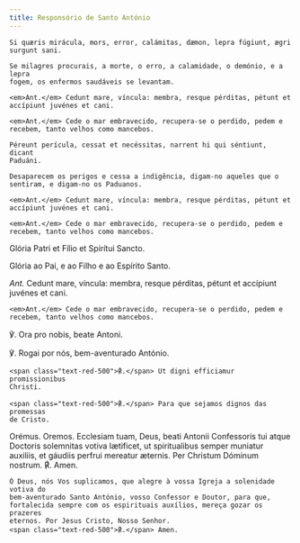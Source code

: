 ```yaml
---
title: Responsório de Santo António
---
```


<div class="side-by-side not-content">

    Si quæris mirácula, mors, error, calámitas, dæmon, lepra fúgiunt, ægri
    surgunt sani.

    Se milagres procurais, a morte, o erro, a calamidade, o demónio, e a lepra
    fogem, os enfermos saudáveis se levantam.

    <em>Ant.</em> Cedunt mare, víncula: membra, resque pérditas, pétunt et
    accípiunt juvénes et cani.

    <em>Ant.</em> Cede o mar embravecido, recupera-se o perdido, pedem e
    recebem, tanto velhos como mancebos.

    Péreunt perícula, cessat et necéssitas, narrent hi qui séntiunt, dicant
    Paduáni.

    Desaparecem os perigos e cessa a indigência, digam-no aqueles que o
    sentiram, e digam-no os Paduanos.

    <em>Ant.</em> Cedunt mare, víncula: membra, resque pérditas, pétunt et
    accípiunt juvénes et cani.

    <em>Ant.</em> Cede o mar embravecido, recupera-se o perdido, pedem e
    recebem, tanto velhos como mancebos.
  </span>

Glória Patri et Fílio et Spirítui Sancto.

Glória ao Pai, e ao Filho e ao Espírito Santo.

  <span>
    <em>Ant.</em> Cedunt mare, víncula: membra, resque pérditas, pétunt et
    accípiunt juvénes et cani.

    <em>Ant.</em> Cede o mar embravecido, recupera-se o perdido, pedem e
    recebem, tanto velhos como mancebos.
  </span>

℣. Ora pro nobis, beate Antoni.

℣. Rogai por nós, bem-aventurado António.

    <span class="text-red-500">℟.</span> Ut digni efficiamur promissionibus
    Christi.

    <span class="text-red-500">℟.</span> Para que sejamos dignos das promessas
    de Cristo.
  </span>
  <span class="text-red-500 text-center">Orémus.</span>
  <span class="text-red-500 text-center">Oremos.</span>
  <span>
    Ecclesiam tuam, Deus, beati Antonii Confessoris tui atque Doctoris
    solemnitas votiva lætificet, ut spiritualibus semper muniatur auxiliis, et
    gáudiis perfrui mereatur æternis. Per Christum Dóminum nostrum.
    <span class="text-red-500">℟.</span> Amen.

    Ó Deus, nós Vos suplicamos, que alegre à vossa Igreja a solenidade votiva do
    bem-aventurado Santo António, vosso Confessor e Doutor, para que,
    fortalecida sempre com os espirituais auxílios, mereça gozar os prazeres
    eternos. Por Jesus Cristo, Nosso Senhor.
    <span class="text-red-500">℟.</span> Amen.

</div>
